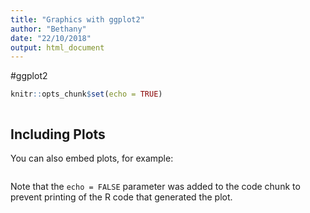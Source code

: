 ```yaml
---
title: "Graphics with ggplot2"
author: "Bethany"
date: "22/10/2018"
output: html_document
---
```

#ggplot2



```r
knitr::opts_chunk$set(echo = TRUE)
```



```r
```

## Including Plots

You can also embed plots, for example:

```r

```

Note that the `echo = FALSE` parameter was added to the code chunk to prevent printing of the R code that generated the plot.
